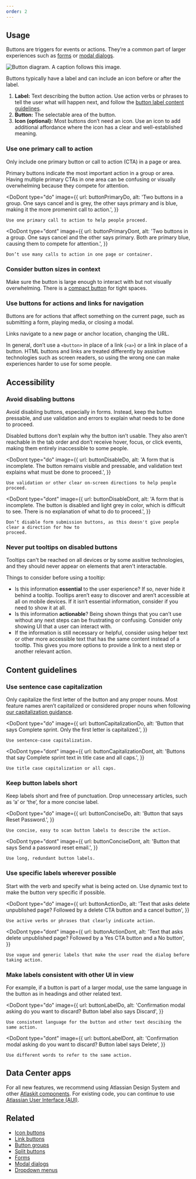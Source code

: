 ```yaml
---
order: 2
---
```



## Usage

Buttons are triggers for events or actions. They’re a common part of larger experiences such as
[forms](/patterns/forms) or [modal dialogs](/components/modal-dialog).

![Button diagram. A caption follows this image.](images/button-anatomy.png)

Buttons typically have a label and can include an icon before or after the label.

1. **Label:** Text describing the button action. Use action verbs or phrases to tell the user what
   will happen next, and follow the
   [button label content guidelines](/components/button/usage#content-guidelines).
1. **Button:** The selectable area of the button.
1. **Icon (optional):** Most buttons don’t need an icon. Use an icon to add additional affordance
   where the icon has a clear and well-established meaning.

### Use one primary call to action

Only include one primary button or call to action (CTA) in a page or area.

Primary buttons indicate the most important action in a group or area. Having multiple primary CTAs
in one area can be confusing or visually overwhelming because they compete for attention.

<DoDont
	type="do"
	image={{
		url: buttonPrimaryDo,
		alt: 'Two buttons in a group. One says cancel and is grey, the other says primary and is blue, making it the more promenint call to action.',
	}}
>
	Use one primary call to action to help people proceed.
</DoDont>

<DoDont
	type="dont"
	image={{
		url: buttonPrimaryDont,
		alt: 'Two buttons in a group. One says cancel and the other says primary. Both are primary blue, causing them to compete for attention.',
	}}
>
	Don’t use many calls to action in one page or container.
</DoDont>

### Consider button sizes in context

Make sure the button is large enough to interact with but not visually overwhelming. There is a
[compact button](/components/button/examples#spacing) for tight spaces.

### Use buttons for actions and links for navigation

Buttons are for actions that affect something on the current page, such as submitting a form,
playing media, or closing a modal.

Links navigate to a new page or anchor location, changing the URL.

In general, don’t use a `<button>` in place of a link (`<a>`) or a link in place of a button. HTML
buttons and links are treated differently by assistive technologies such as screen readers, so using
the wrong one can make experiences harder to use for some people.

## Accessibility

### Avoid disabling buttons

Avoid disabling buttons, especially in forms. Instead, keep the button pressable, and use validation
and errors to explain what needs to be done to proceed.

Disabled buttons don’t explain why the button isn’t usable. They also aren’t reachable in the tab
order and don’t receive hover, focus, or click events, making them entirely inaccessible to some
people.

<DoDont
	type="do"
	image={{
		url: buttonDisableDo,
		alt: 'A form that is incomplete. The button remains visible and pressable, and validation text explains what must be done to proceed.',
	}}
>
	Use validation or other clear on-screen directions to help people proceed.
</DoDont>

<DoDont
	type="dont"
	image={{
		url: buttonDisableDont,
		alt: 'A form that is incomplete. The button is disabled and light grey in color, which is difficult to see. There is no explanation of what to do to proceed.',
	}}
>
	Don’t disable form submission buttons, as this doesn't give people clear a direction for how to
	proceed.
</DoDont>

### Never put tooltips on disabled buttons

Tooltips can't be reached on all devices or by some assitive technologies, and they should never
appear on elements that aren't interactable.

<!-- Don’t attempt to create workarounds. If you are an Atlassian, Accessibility QA will make you redesign these implementations. -->

Things to consider before using a tooltip:

- Is this information **essential** to the user experience? If so, never hide it behind a tooltip.
  Tooltips aren’t easy to discover and aren’t accessible at all on mobile devices. If it isn’t
  essential information, consider if you need to show it at all.
- Is this information **actionable**? Being shown things that you can’t use without any next steps
  can be frustrating or confusing. Consider only showing UI that a user can interact with.
- If the information is still necessary or helpful, consider using helper text or other more
  accessible text that has the same content instead of a tooltip. This gives you more options to
  provide a link to a next step or another relevant action.

<!-- We know that disabled buttons with tooltips are sometimes used for feature discovery. We're working on guidance for this case. -->

<!-- TODO: make example showcasing focus behavior. Would be ideal to remove from usage and have as an example instead. -->

<Snippet name="button-best-practices" />

## Content guidelines

### Use sentence case capitalization

Only capitalize the first letter of the button and any proper nouns. Most feature names aren’t
capitalized or considered proper nouns when following
[our capitalization guidance](/content/language-and-grammar#capitalization).

<DoDont
	type="do"
	image={{
		url: buttonCapitalizationDo,
		alt: 'Button that says Complete sprint. Only the first letter is capitalized.',
	}}
>
	Use sentence-case capitalization.
</DoDont>

<DoDont
	type="dont"
	image={{
		url: buttonCapitalizationDont,
		alt: 'Buttons that say Complete sprint text in title case and all caps.',
	}}
>
	Use title case capitalization or all caps.
</DoDont>

### Keep button labels short

Keep labels short and free of punctuation. Drop unnecessary articles, such as ‘a’ or ‘the’, for a
more concise label.

<DoDont
	type="do"
	image={{
		url: buttonConciseDo,
		alt: 'Button that says Reset Password.',
	}}
>
	Use concise, easy to scan button labels to describe the action.
</DoDont>

<DoDont
	type="dont"
	image={{
		url: buttonConciseDont,
		alt: 'Button that says Send a password reset email.',
	}}
>
	Use long, redundant button labels.
</DoDont>

### Use specific labels wherever possible

Start with the verb and specify what is being acted on. Use dynamic text to make the button very
specific if possible.

<DoDont
	type="do"
	image={{
		url: buttonActionDo,
		alt: 'Text that asks delete unpublished page? Followed by a delete CTA button and a cancel button',
	}}
>
	Use active verbs or phrases that clearly indicate action.
</DoDont>

<DoDont
	type="dont"
	image={{
		url: buttonActionDont,
		alt: 'Text that asks delete unpublished page? Followed by a Yes CTA button and a No button',
	}}
>
	Use vague and generic labels that make the user read the dialog before taking action.
</DoDont>

### Make labels consistent with other UI in view

For example, if a button is part of a larger modal, use the same language in the button as in
headings and other related text.

<DoDont
	type="do"
	image={{
		url: buttonLabelDo,
		alt: 'Confirmation modal asking do you want to discard? Button label also says Discard',
	}}
>
	Use consistent language for the button and other text descibing the same action.
</DoDont>

<DoDont
	type="dont"
	image={{
		url: buttonLabelDont,
		alt: 'Confirmation modal asking do you want to discard? Button label says Delete',
	}}
>
	Use different words to refer to the same action.
</DoDont>

## Data Center apps

For all new features, we recommend using Atlassian Design System and other
[Atlaskit components](https://atlaskit.atlassian.com/). For existing code, you can continue to use
[Atlassian User Interface (AUI)](https://aui.atlassian.com/).

## Related

- [Icon buttons](/components/button/icon-button)
- [Link buttons](/components/button/link-button)
- [Button groups](/components/button/button-group/usage)
- [Split buttons](/components/button/split-button)
- [Forms](/patterns/forms)
- [Modal dialogs](/components/modal-dialog)
- [Dropdown menus](/components/dropdown-menu)
